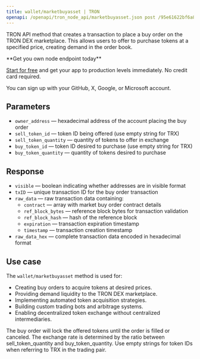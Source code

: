 ---
title: wallet/marketbuyasset | TRON
openapi: /openapi/tron_node_api/marketbuyasset.json post /95e61622bf6a8af293978377718e3b77/wallet/marketbuyasset
---

TRON API method that creates a transaction to place a buy order on the TRON DEX marketplace. This allows users to offer to purchase tokens at a specified price, creating demand in the order book.

<Check>
**Get you own node endpoint today**

[Start for free](https://console.chainstack.com/) and get your app to production levels immediately. No credit card required.

You can sign up with your GitHub, X, Google, or Microsoft account.
</Check>

## Parameters

* `owner_address` — hexadecimal address of the account placing the buy order
* `sell_token_id` — token ID being offered (use empty string for TRX)
* `sell_token_quantity` — quantity of tokens to offer in exchange
* `buy_token_id` — token ID desired to purchase (use empty string for TRX)
* `buy_token_quantity` — quantity of tokens desired to purchase

## Response

* `visible` — boolean indicating whether addresses are in visible format
* `txID` — unique transaction ID for the buy order transaction
* `raw_data` — raw transaction data containing:
  * `contract` — array with market buy order contract details
  * `ref_block_bytes` — reference block bytes for transaction validation
  * `ref_block_hash` — hash of the reference block
  * `expiration` — transaction expiration timestamp
  * `timestamp` — transaction creation timestamp
* `raw_data_hex` — complete transaction data encoded in hexadecimal format

## Use case

The `wallet/marketbuyasset` method is used for:

* Creating buy orders to acquire tokens at desired prices.
* Providing demand liquidity to the TRON DEX marketplace.
* Implementing automated token acquisition strategies.
* Building custom trading bots and arbitrage systems.
* Enabling decentralized token exchange without centralized intermediaries.

<Note>
The buy order will lock the offered tokens until the order is filled or canceled. The exchange rate is determined by the ratio between sell_token_quantity and buy_token_quantity. Use empty strings for token IDs when referring to TRX in the trading pair.
</Note>